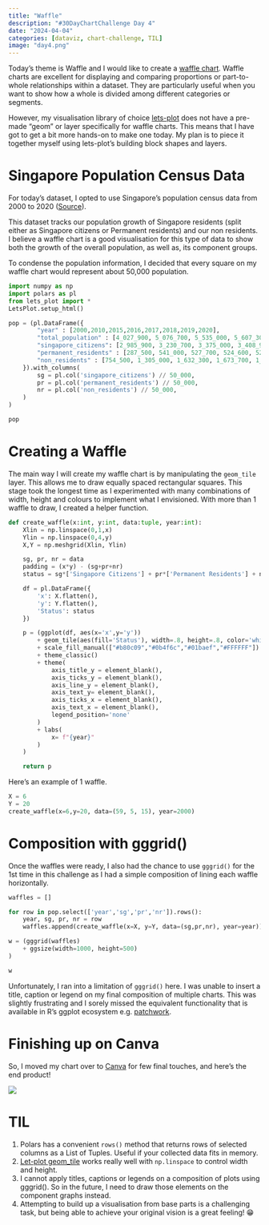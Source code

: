 ```yaml
---
title: "Waffle"
description: "#30DayChartChallenge Day 4"
date: "2024-04-04"
categories: [dataviz, chart-challenge, TIL]
image: "day4.png"
---
```

Today's theme is Waffle and I would like to create a [waffle chart](https://datavizproject.com/data-type/percentage-grid/). Waffle charts are excellent for displaying and comparing proportions or part-to-whole relationships within a dataset. They are particularly useful when you want to show how a whole is divided among different categories or segments.

However, my visualisation library of choice [lets-plot](https://lets-plot.org/python/index.html) does not have a pre-made "geom" or layer specifically for waffle charts. This means that I have got to get a bit more hands-on to make one today. My plan is to piece it together myself using lets-plot's building block shapes and layers.


# Singapore Population Census Data
For today's dataset, I opted to use Singapore's population census data from 2000 to 2020 ([Source](https://www.singstat.gov.sg/publications/reference/cop2020/cop2020-sr1/census20_stat_release1
)).

This dataset tracks our population growth of Singapore residents (split either as Singapore citizens or Permanent residents) and our non residents. I believe a waffle chart is a good visualisation for this type of data to show both the growth of the overall population, as well as, its component groups.

To condense the population information, I decided that every square on my waffle chart would represent about 50,000 population.
```python
import numpy as np
import polars as pl
from lets_plot import *
LetsPlot.setup_html()

pop = (pl.DataFrame({
        "year" : [2000,2010,2015,2016,2017,2018,2019,2020],
        "total_population" : [4_027_900, 5_076_700, 5_535_000, 5_607_300, 5_612_300, 5_638_700, 5_703_600, 5_685_800],
        "singapore_citizens": [2_985_900, 3_230_700, 3_375_000, 3_408_900, 3_439_200, 3_471_900, 3_500_900, 3_523_200],
        "permanent_residents" : [287_500, 541_000, 527_700, 524_600, 526_600, 522_300, 525_300, 521_000],
        "non_residents" : [754_500, 1_305_000, 1_632_300, 1_673_700, 1_646_500, 1_644_400, 1_677_400, 1_641_600]
    }).with_columns(
        sg = pl.col('singapore_citizens') // 50_000,
        pr = pl.col('permanent_residents') // 50_000,
        nr = pl.col('non_residents') // 50_000,
    )
)

pop
```

# Creating a Waffle
The main way I will create my waffle chart is by manipulating the `geom_tile` layer. This allows me to draw equally spaced rectangular squares. This stage took the longest time as I experimented with many combinations of width, height and colours to implement what I envisioned. With more than 1 waffle to draw, I created a helper function.

```python
def create_waffle(x:int, y:int, data:tuple, year:int):
    Xlin = np.linspace(0,1,x)
    Ylin = np.linspace(0,4,y)
    X,Y = np.meshgrid(Xlin, Ylin)

    sg, pr, nr = data
    padding = (x*y) - (sg+pr+nr)
    status = sg*['Singapore Citizens'] + pr*['Permanent Residents'] + nr*['Non Residents'] + padding*['']

    df = pl.DataFrame({
        'x': X.flatten(),
        'y': Y.flatten(),
        'Status': status
    })

    p = (ggplot(df, aes(x='x',y='y'))
        + geom_tile(aes(fill='Status'), width=.8, height=.8, color='white', size=.5)
        + scale_fill_manual(["#b80c09","#0b4f6c","#01baef","#FFFFFF"])
        + theme_classic()
        + theme(
            axis_title_y = element_blank(),
            axis_ticks_y = element_blank(),
            axis_line_y = element_blank(),
            axis_text_y= element_blank(),
            axis_ticks_x = element_blank(),
            axis_text_x = element_blank(),
            legend_position='none'
        )
        + labs(
            x= f"{year}"
        )
    )

    return p
```

Here's an example of 1 waffle.

```python
X = 6
Y = 20
create_waffle(x=6,y=20, data=(59, 5, 15), year=2000)
```

# Composition with gggrid()
Once the waffles were ready, I also had the chance to use `gggrid()` for the 1st time in this challenge as I had a simple composition of lining each waffle horizontally.

```python
waffles = []

for row in pop.select(['year','sg','pr','nr']).rows():
    year, sg, pr, nr = row
    waffles.append(create_waffle(x=X, y=Y, data=(sg,pr,nr), year=year))

w = (gggrid(waffles)
    + ggsize(width=1000, height=500)
)

w
```

Unfortunately, I ran into a limitation of `gggrid()` here. I was unable to insert a title, caption or legend on my final composition of multiple charts. This was slightly frustrating and I sorely missed the equivalent functionality that is available in R's ggplot ecosystem e.g. [patchwork](https://patchwork.data-imaginist.com/index.html).

# Finishing up on Canva
So, I moved my chart over to [Canva](https://www.canva.com/) for few final touches, and here's the end product!

![](./day4.png)

# TIL

1. Polars has a convenient `rows()` method that returns rows of selected columns as a List of Tuples. Useful if your collected data fits in memory.
2. [Let-plot geom_tile](https://lets-plot.org/python/pages/api/lets_plot.geom_tile.html#lets_plot.geom_tile) works really well with `np.linspace` to control width and height. 
3. I cannot apply titles, captions or legends on a composition of plots using gggrid(). So in the future, I need to draw those elements on the component graphs instead.
4. Attempting to build up a visualisation from base parts is a challenging task, but being able to achieve your original vision is a great feeling! 😁